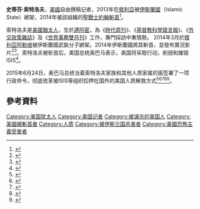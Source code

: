 {{Infobox person
| image              =
| image_size         = 
| alt                = 
| caption            = 
| birth_name         = Steven Joel Sotloff
| birth_date         = {{birth date|1983|5|11|mf=yes}}<ref name="Sieczkowski">{{cite news |url=http://www.huffingtonpost.com/2014/09/02/steven-sotloff-profile_n_5755502.html |title=For Steven Sotloff, Covering The Middle East Was More Than A Job |work=[[Huffington_Post|Huffington Post]] |author=Cavan Sieczkowski |date=September 2, 2014 |accessdate=September 3, 2014 |archive-date=2017-10-11 |archive-url=https://web.archive.org/web/20171011221643/https://www.huffingtonpost.com/2014/09/02/steven-sotloff-profile_n_5755502.html |dead-url=no }}</ref>
| birth_place        = {{USA}}[[佛罗里达州|佛罗里达州]][[迈亚密|迈亚密]]<ref name="Sieczkowski"/>
| disappeared_date   = 2013年8月4日<ref name="5facts">{{cite web|url=http://heavy.com/news/2014/08/steven-joel-sotloff-american-journalist-isis-james-foley-beheading-video|title=Steven Sotloff: 5 Fast Facts You Need to Know|author=Paul Farrell|date=August 19, 2014|website=[[heavy.com|heavy.com]]|accessdate=August 20, 2014|archive-date=2014-08-20|archive-url=https://web.archive.org/web/20140820205841/http://heavy.com/news/2014/08/steven-joel-sotloff-american-journalist-isis-james-foley-beheading-video/|dead-url=no}}</ref>
| disappeared_place  = {{SYR}}[[阿勒颇|阿勒颇]]
| disappeared_status = 
| death_date         =  {{circa}} {{death date and age|2014|09|02|1983|05|11|mf=yes}}  
| death_place        = [[叙利亚沙漠|叙利亚沙漠]]
| death_cause        = [[斬首|斬首]]
| nationality        = 
| other_names        = 
| citizenship        = {{USA}}、{{ISR}}
| education          = 
| alma_mater         = 
| occupation         = 记者
| years_active       = 
| employer           = ''[[時代周刊|時代周刊]]''<ref>{{cite news |title=Steven Sotloff Reporting for TIME Magazine |url=https://time.com/3258253/steven-sotloff/ |access-date=1 December 2020 |work=Time |date=2 September 2014 |archive-date=2021-05-26 |archive-url=https://web.archive.org/web/20210526071102/https://time.com/3258253/steven-sotloff/ |dead-url=no }}</ref>
| organization       =  
| known_for          = 
| spouse             = 
| children           = 
| parents            = 
}}

'''史蒂芬·索特洛夫'''{{BD|1983年|5月11日|2014年|9月2日|catIdx=Sotloff}}，[[美國|美國]]自由撰稿记者，2013年在[[敘利亞|敘利亞]]被[[伊斯蘭國|伊斯蘭國]]（Islamic State）綁架，2014年被該組織的[[聖戰士約翰|聖戰士約翰]][[斬首|斬首]]<ref>{{Cite web|title=ISIS video shows beheading of Steven Sotloff|url=https://www.cnn.com/2014/09/02/world/meast/isis-american-journalist-sotloff/index.html|access-date=2021-07-10|last=CNN|first=By Chelsea J. Carter and Ashley Fantz|work=CNN|archive-date=2021-07-10|archive-url=https://web.archive.org/web/20210710162343/https://www.cnn.com/2014/09/02/world/meast/isis-american-journalist-sotloff/index.html|dead-url=no}}</ref>。

索特洛夫是[[美國猶太人|美國猶太人]]，生於[[邁阿密|邁阿密]]，為《[[時代周刊|時代周刊]]》、《[[基督教科學箴言報|基督教科學箴言報]]》、《[[外交政策雜誌|外交政策雜誌]]》及《[[世界事務雙月刊|世界事務雙月刊]]》工作，專門採訪中東情勢。 2014年3月於[[敘利亞|敘利亞]][[阿勒坡|阿勒坡]]被伊斯蘭國武裝分子綁架。2014年伊斯蘭國將其斬首，並發布實況影片<ref>{{cite news |url=https://www.telegraph.co.uk/news/worldnews/middleeast/iraq/11071159/Steven-Sotloff-beheaded-by-Islamic-State-live.html |title=Steven Sotloff 'beheaded by Islamic State' – latest |work=[[The_Daily_Telegraph|The Daily Telegraph]] |author=Raf Sanchez |date=September 2, 2014 |access-date=September 2, 2014 |location=London |archive-url=https://web.archive.org/web/20140902183333/http://www.telegraph.co.uk/news/worldnews/middleeast/iraq/11071159/Steven-Sotloff-beheaded-by-Islamic-State-live.html |archive-date=2014-09-02 |url-status=no }}</ref><ref>{{cite news | url=http://timesofindia.indiatimes.com/world/us/After-James-Foley-ISIS-beheads-another-US-journalist-Steven-Sotloff/articleshow/41551162.cms | title=After James Foley, ISIS beheads another US journalist Steven Sotloff | newspaper=The Times of India | date=September 3, 2014 | access-date=September 3, 2014 | archive-url=https://web.archive.org/web/20140903063623/http://timesofindia.indiatimes.com/world/us/After-James-Foley-ISIS-beheads-another-US-journalist-Steven-Sotloff/articleshow/41551162.cms | archive-date=2014-09-03 | url-status=no }}</ref>。索特洛夫被斩首后，美国总统奥巴马表示，美国将采取行动，削弱和摧毁ISIS<ref>{{cite news | url=http://timesofindia.indiatimes.com/World/US/Obama-says-beheading-videos-wont-intimidate-US/articleshow/41606325.cms | title=Obama says beheading videos won't intimidate US | newspaper=The Times of India | date=September 3, 2014 | access-date=September 4, 2014 | archive-url=https://web.archive.org/web/20140904082211/http://timesofindia.indiatimes.com/world/us/Obama-says-beheading-videos-wont-intimidate-US/articleshow/41606325.cms | archive-date=2014-09-04 | url-status=no }}</ref>。

2015年6月24日，奥巴马总统当着索特洛夫家族和其他人质家属的面签署了一项行政命令，彻底改革被ISIS等组织扣押在国外的美国人质解救方式<ref>{{Cite web|url=https://obamawhitehouse.archives.gov/the-press-office/2015/06/24/statement-president-us-governments-hostage-policy-review|title=Statement by the President on the U.S. Government's Hostage Policy Review|date=2015-06-24|access-date=2016-07-23|archive-url=https://web.archive.org/web/20170211165202/https://obamawhitehouse.archives.gov/the-press-office/2015/06/24/statement-president-us-governments-hostage-policy-review|archive-date=2017-02-11|via=[[NARA|National Archives]]|work=[[whitehouse.gov|whitehouse.gov]]|url-status=no}}</ref><ref>{{Cite web|url=https://www.nbcnews.com/news/us-news/watch-obama-announce-new-hostage-policy-n381011|title=Obama Announces Change in Hostage Policy|access-date=2016-07-23|archive-url=https://web.archive.org/web/20181115203543/https://www.nbcnews.com/news/us-news/watch-obama-announce-new-hostage-policy-n381011|archive-date=2018-11-15|url-status=no}}</ref><ref>{{Cite web|url=http://www.cnn.com/2015/06/23/politics/hostage-policy-review-changes-white-house/index.html|title=White House says more than 30 Americans held hostage|author1-link=Jeremy Diamond (journalist)|author1=Jeremy Diamond|author2=Sunlen Serfaty|website=CNN|access-date=2016-07-23|archive-url=https://web.archive.org/web/20191115211214/https://www.cnn.com/2015/06/23/politics/hostage-policy-review-changes-white-house/index.html|archive-date=2019-11-15|url-status=no}}</ref><ref>{{Cite news|url=https://www.nytimes.com/2015/06/24/world/obama-ordering-changes-in-us-hostage-policies.html|title=Obama Ordering Changes in U.S. Hostage Policies|last=Davis|first=Julie Hirschfeld|date=2015-06-23|newspaper=The New York Times|issn=0362-4331|access-date=2016-07-23|archive-url=https://web.archive.org/web/20191003230041/https://www.nytimes.com/2015/06/24/world/obama-ordering-changes-in-us-hostage-policies.html|archive-date=2019-10-03|url-status=no}}</ref><ref>{{Citation|last=The White House|title=The President Announces the Completion of the U.S. Hostage Policy Review|date=2015-06-24|url=https://www.youtube.com/watch?v=WmU5OisLoyo|access-date=2016-07-23|archive-url=https://web.archive.org/web/20170119070545/https://www.youtube.com/watch?v=WmU5OisLoyo|archive-date=2017-01-19|url-status=no}}</ref>。

==參考資料==
{{reflist}}
{{DEFAULTSORT: Sotloff, Steven}}

[[Category:美国犹太人|Category:美国犹太人]]
[[Category:美国记者|Category:美国记者]]
[[Category:被谋杀的美国人|Category:被谋杀的美国人]]
[[Category:美國被斬首者|Category:美國被斬首者]]
[[Category:人质|Category:人质]]
[[Category:被伊斯兰国杀害者|Category:被伊斯兰国杀害者]]
[[Category:美國恐怖主義受害者|Category:美國恐怖主義受害者]]